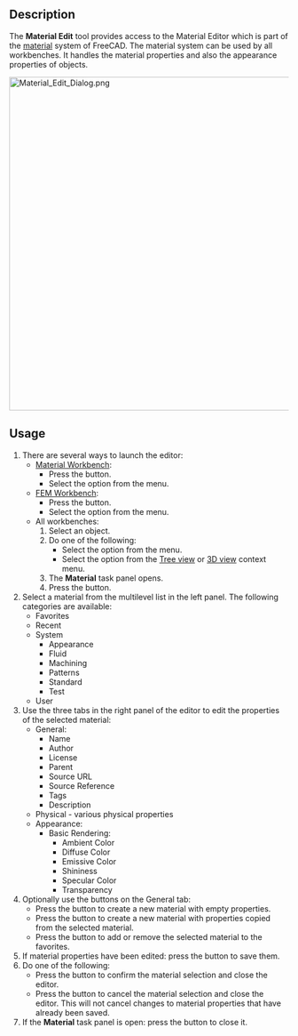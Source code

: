 <languages/>
<translate>

<!--T:1-->
{{Docnav
|
|
|[[Material_Workbench|Material]]
|IconL=
|IconR=
|IconC=Workbench_Material.svg
}}

<!--T:2-->
{{GuiCommand
|Name=Material Edit
|MenuLocation=Materials → Edit<br>Model → Materials → Material Editor
|Workbenches=[[Material_Workbench|Material]], [[FEM_Workbench|FEM]]
|Version=1.0
|SeeAlso=[[FEM_MaterialEditor|FEM MaterialEditor]]
}}

==Description== <!--T:3-->

<!--T:4-->
The '''Material Edit''' tool provides access to the Material Editor which is part of the [[Material|material]] system of FreeCAD. The material system can be used by all workbenches. It handles the material properties and also the appearance properties of objects.

</translate>
[[Image:Material_Edit_Dialog.png|600px]]
<translate>

==Usage== <!--T:5-->

<!--T:6-->
# There are several ways to launch the editor:
#* [[Material_Workbench|Material Workbench]]:
#** Press the {{Button|[[Image:Material_Edit.svg|16px]] [[Material_Edit|Edit]]}} button.
#** Select the {{MenuCommand|Materials → [[Image:Material_Edit.svg|16px]] Edit}} option from the menu.
#* [[FEM_Workbench|FEM Workbench]]:
#** Press the {{Button|[[Image:FEM_MaterialEditor.svg|16px]] [[FEM_MaterialEditor|Material Editor]]}} button.
#** Select the {{MenuCommand|Model → Materials → [[Image:FEM_MaterialEditor.svg|16px]] Material Editor}} option from the menu.
#* All workbenches:
#*# Select an object.
#*# Do one of the following:
#*#* Select the {{MenuCommand|View → [[Image:Material_Edit.svg|16px]] Material}} option from the menu.
#*#* Select the {{MenuCommand|[[Image:Material_Edit.svg|16px]] Material}} option from the [[Tree_view|Tree view]] or [[3D_view|3D view]] context menu.
#*# The '''Material''' task panel opens.
#*# Press the {{Button|Launch Editor}} button.
# Select a material from the multilevel list in the left panel. The following categories are available:
#* Favorites
#* Recent
#* System
#** Appearance
#** Fluid
#** Machining
#** Patterns
#** Standard
#** Test
#* User
# Use the three tabs in the right panel of the editor to edit the properties of the selected material:
#* General:
#** Name
#** Author
#** License
#** Parent
#** Source URL
#** Source Reference
#** Tags
#** Description
#* Physical - various physical properties
#* Appearance:
#**Basic Rendering:
#*** Ambient Color
#*** Diffuse Color
#*** Emissive Color
#*** Shininess
#*** Specular Color
#*** Transparency
# Optionally use the buttons on the General tab:
#* Press the {{Button|New}} button to create a new material with empty properties.
#* Press the {{Button|Inherit New}} button to create a new material with properties copied from the selected material.
#* Press the {{Button|Toggle Favorite}} button to add or remove the selected material to the favorites.
# If material properties have been edited: press the {{Button|Save}} button to save them.
# Do one of the following:
#* Press the {{Button|OK}} button to confirm the material selection and close the editor.
#* Press the {{Button|Cancel}} button to cancel the material selection and close the editor. This will not cancel changes to material properties that have already been saved.
# If the '''Material''' task panel is open: press the {{Button|Close}} button to close it.


<!--T:7-->
{{Docnav
|
|
|[[Material_Workbench|Material]]
|IconL=
|IconR=
|IconC=Workbench_Material.svg
}}

</translate>
{{Userdocnavi}}